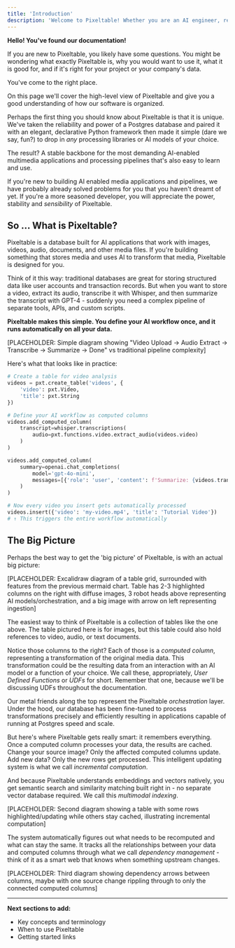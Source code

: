 ```yaml
---
title: 'Introduction'
description: 'Welcome to Pixeltable! Whether you are an AI engineer, researcher, or creative coder, this guide will help you understand what Pixeltable is and how it can transform your multimodal AI applications.'
---
```


**Hello! You've found our documentation!**

If you are new to Pixeltable, you likely have some questions. You might be wondering what exactly Pixeltable is, why you would want to use it, what it is good for, and if it's right for your project or your company's data.

You've come to the right place.

On this page we'll cover the high-level view of Pixeltable and give you a good understanding of how our software is organized.

Perhaps the first thing you should know about Pixeltable is that it is unique. We've taken the reliability and power of a Postgres database and paired it with an elegant, declarative Python framework then made it simple (dare we say, fun?) to drop in *any* processing libraries or AI models of your choice.

The result? A stable backbone for the most demanding AI-enabled multimedia applications and processing pipelines that's also easy to learn and use.

If you're new to building AI enabled media applications and pipelines, we have probably already solved problems for you that you haven't dreamt of yet. If you're a more seasoned developer, you will appreciate the power, stability and *sensibility* of Pixeltable.

## So … What is Pixeltable?

Pixeltable is a database built for AI applications that work with images, videos, audio, documents, and other media files. If you're building something that stores media and uses AI to transform that media, Pixeltable is designed for you.

Think of it this way: traditional databases are great for storing structured data like user accounts and transaction records. But when you want to store a video, extract its audio, transcribe it with Whisper, and then summarize the transcript with GPT-4 - suddenly you need a complex pipeline of separate tools, APIs, and custom scripts.

**Pixeltable makes this simple. You define your AI workflow once, and it runs automatically on all your data.**

[PLACEHOLDER: Simple diagram showing "Video Upload → Audio Extract → Transcribe → Summarize → Done" vs traditional pipeline complexity]

Here's what that looks like in practice:

```python
# Create a table for video analysis
videos = pxt.create_table('videos', {
    'video': pxt.Video,
    'title': pxt.String
})

# Define your AI workflow as computed columns
videos.add_computed_column(
    transcript=whisper.transcriptions(
        audio=pxt.functions.video.extract_audio(videos.video)
    )
)

videos.add_computed_column(
    summary=openai.chat_completions(
        model='gpt-4o-mini', 
        messages=[{'role': 'user', 'content': f'Summarize: {videos.transcript.text}'}]
    )
)

# Now every video you insert gets automatically processed
videos.insert({'video': 'my-video.mp4', 'title': 'Tutorial Video'})
# ↑ This triggers the entire workflow automatically
```

## The Big Picture

Perhaps the best way to get the 'big picture' of Pixeltable, is with an actual big picture:

[PLACEHOLDER: Excalidraw diagram of a table grid, surrounded with features from the previous mermaid chart. Table has 2-3 highlighted columns on the right with diffuse images, 3 robot heads above representing AI models/orchestration, and a big image with arrow on left representing ingestion]

The easiest way to think of Pixeltable is a collection of tables like the one above. The table pictured here is for images, but this table could also hold references to video, audio, or text documents.

Notice those columns to the right? Each of those is a _computed column_, representing a transformation of the original media data. This transformation could be the resulting data from an interaction with an AI model or a function of your choice. We call these, appropriately, _User Defined Functions_ or _UDFs_ for short. Remember that one, because we'll be discussing UDFs throughout the documentation.

Our metal friends along the top represent the Pixeltable _orchestration_ layer. Under the hood, our database has been fine-tuned to process transformations precisely and efficiently resulting in applications capable of running at Postgres speed and scale.

But here's where Pixeltable gets really smart: it remembers everything. Once a computed column processes your data, the results are cached. Change your source image? Only the affected computed columns update. Add new data? Only the new rows get processed. This intelligent updating system is what we call _incremental computation_.

And because Pixeltable understands embeddings and vectors natively, you get semantic search and similarity matching built right in - no separate vector database required. We call this _multimodal indexing_.

[PLACEHOLDER: Second diagram showing a table with some rows highlighted/updating while others stay cached, illustrating incremental computation]

The system automatically figures out what needs to be recomputed and what can stay the same. It tracks all the relationships between your data and computed columns through what we call _dependency management_ - think of it as a smart web that knows when something upstream changes.

[PLACEHOLDER: Third diagram showing dependency arrows between columns, maybe with one source change rippling through to only the connected computed columns]

---

**Next sections to add:**
- Key concepts and terminology
- When to use Pixeltable
- Getting started links